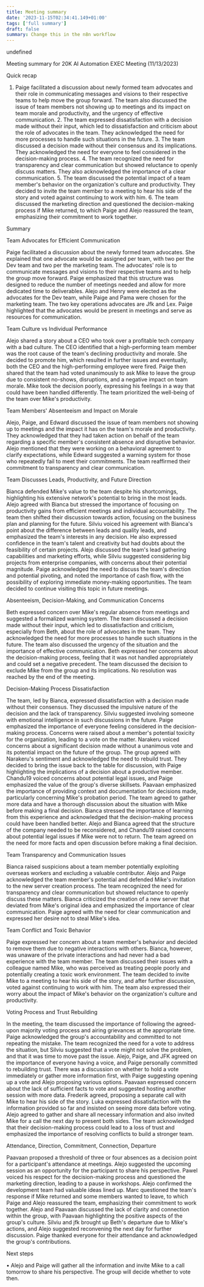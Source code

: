 ```yaml
---
title: Meeting summary
date: '2023-11-15T02:34:41.149+01:00'
tags: ['full summary']
draft: false
summary: Change this in the n8n workflow
---
```

undefined

Meeting summary for 20K AI Automation EXEC Meeting (11/13/2023)



Quick recap


1. Paige facilitated a discussion about newly formed team advocates and
their role in communicating messages and visions to their respective teams
to help move the group forward. The team also discussed the issue of team
members not showing up to meetings and its impact on team morale and
productivity, and the urgency of effective communication. 2. The team
expressed dissatisfaction with a decision made without their input, which
led to dissatisfaction and criticism about the role of advocates in the
team. They acknowledged the need for more processes to handle such
situations in the future. 3. The team discussed a decision made without
their consensus and its implications. They acknowledged the need for
everyone to feel considered in the decision-making process. 4. The team
recognized the need for transparency and clear communication but showed
reluctance to openly discuss matters. They also acknowledged the importance
of a clear communication. 5. The team discussed the potential impact of a
team member's behavior on the organization's culture and productivity. They
decided to invite the team member to a meeting to hear his side of the
story and voted against continuing to work with him. 6. The team discussed
the marketing direction and questioned the decision-making process if Mike
returned, to which Paige and Alejo reassured the team, emphasizing their
commitment to work together.


Summary





Team Advocates for Efficient Communication

Paige facilitated a discussion about the newly formed team advocates. She
explained that one advocate would be assigned per team, with two per the
Dev team and two per the marketing team. The advocates' role is to
communicate messages and visions to their respective teams and to help the
group move forward. Paige emphasized that this structure was designed to
reduce the number of meetings needed and allow for more dedicated time to
deliverables. Alejo and Henry were elected as the advocates for the Dev
team, while Paige and Pama were chosen for the marketing team. The two key
operations advocates are Jfk and Lex. Paige highlighted that the advocates
would be present in meetings and serve as resources for communication.


Team Culture vs Individual Performance

Alejo shared a story about a CEO who took over a profitable tech company
with a bad culture. The CEO identified that a high-performing team member
was the root cause of the team's declining productivity and morale. She
decided to promote him, which resulted in further issues and eventually,
both the CEO and the high-performing employee were fired. Paige then shared
that the team had voted unanimously to ask Mike to leave the group due to
consistent no-shows, disruptions, and a negative impact on team morale.
Mike took the decision poorly, expressing his feelings in a way that could
have been handled differently. The team prioritized the well-being of the
team over Mike's productivity.


Team Members' Absenteeism and Impact on Morale

Alejo, Paige, and Edward discussed the issue of team members not showing up
to meetings and the impact it has on the team's morale and productivity.
They acknowledged that they had taken action on behalf of the team
regarding a specific member's consistent absence and disruptive behavior.
Alejo mentioned that they were working on a behavioral agreement to clarify
expectations, while Edward suggested a warning system for those who
repeatedly fail to meet their commitments. The team reaffirmed their
commitment to transparency and clear communication.


Team Discusses Leads, Productivity, and Future Direction

Bianca defended Mike's value to the team despite his shortcomings,
highlighting his extensive network's potential to bring in the most leads.
Alejo agreed with Bianca but stressed the importance of focusing on
productivity gains from efficient meetings and individual accountability.
The team then shifted their discussion towards action, focusing on the
business plan and planning for the future. Silviu voiced his agreement with
Bianca's point about the difference between leads and quality leads, and
emphasized the team's interests in any decision. He also expressed
confidence in the team's talent and creativity but had doubts about the
feasibility of certain projects. Alejo discussed the team's lead gathering
capabilities and marketing efforts, while Silviu suggested considering big
projects from enterprise companies, with concerns about their potential
magnitude. Paige acknowledged the need to discuss the team's direction and
potential pivoting, and noted the importance of cash flow, with the
possibility of exploring immediate money-making opportunities. The team
decided to continue visiting this topic in future meetings.


Absenteeism, Decision-Making, and Communication Concerns

Beth expressed concern over Mike's regular absence from meetings and
suggested a formalized warning system. The team discussed a decision made
without their input, which led to dissatisfaction and criticism, especially
from Beth, about the role of advocates in the team. They acknowledged the
need for more processes to handle such situations in the future. The team
also discussed the urgency of the situation and the importance of effective
communication. Beth expressed her concerns about the decision-making
process, feeling that it was not handled appropriately and could set a
negative precedent. The team discussed the decision to exclude Mike from
the group and its implications. No resolution was reached by the end of the
meeting.


Decision-Making Process Dissatisfaction

The team, led by Bianca, expressed dissatisfaction with a decision made
without their consensus. They discussed the impulsive nature of the
decision and the lack of transparency. Silviu suggested involving someone
with emotional intelligence in such discussions in the future. Paige
emphasized the importance of everyone feeling considered in the
decision-making process. Concerns were raised about a member's potential
toxicity for the organization, leading to a vote on the matter. Narakeru
voiced concerns about a significant decision made without a unanimous vote
and its potential impact on the future of the group. The group agreed with
Narakeru's sentiment and acknowledged the need to rebuild trust. They
decided to bring the issue back to the table for discussion, with Paige
highlighting the implications of a decision about a productive member.
Chandu19 voiced concerns about potential legal issues, and Paige emphasized
the value of the group's diverse skillsets. Paavaan emphasized the
importance of providing context and documentation for decisions made,
particularly concerning Mike's probation period. The team agreed to gather
more data and have a thorough discussion about the situation with Mike
before making a final decision. Bianca stressed the importance of learning
from this experience and acknowledged that the decision-making process
could have been handled better. Alejo and Bianca agreed that the structure
of the company needed to be reconsidered, and Chandu19 raised concerns
about potential legal issues if Mike were not to return. The team agreed on
the need for more facts and open discussion before making a final decision.


Team Transparency and Communication Issues

Bianca raised suspicions about a team member potentially exploiting
overseas workers and excluding a valuable contributor. Alejo and Paige
acknowledged the team member's potential and defended Mike's invitation to
the new server creation process. The team recognized the need for
transparency and clear communication but showed reluctance to openly
discuss these matters. Bianca criticized the creation of a new server that
deviated from Mike's original idea and emphasized the importance of clear
communication. Paige agreed with the need for clear communication and
expressed her desire not to steal Mike's idea.


Team Conflict and Toxic Behavior

Paige expressed her concern about a team member's behavior and decided to
remove them due to negative interactions with others. Bianca, however, was
unaware of the private interactions and had never had a bad experience with
the team member. The team discussed their issues with a colleague named
Mike, who was perceived as treating people poorly and potentially creating
a toxic work environment. The team decided to invite Mike to a meeting to
hear his side of the story, and after further discussion, voted against
continuing to work with him. The team also expressed their worry about the
impact of Mike's behavior on the organization's culture and productivity.


Voting Process and Trust Rebuilding

In the meeting, the team discussed the importance of following the
agreed-upon majority voting process and airing grievances at the
appropriate time. Paige acknowledged the group's accountability and
committed to not repeating the mistake. The team recognized the need for a
vote to address the situation, but Silviu suggested that a vote might not
solve the problem, and that it was time to move past the issue. Alejo,
Paige, and JFK agreed on the importance of everyone having a voice, and
Paige personally committed to rebuilding trust. There was a discussion on
whether to hold a vote immediately or gather more information first, with
Paige suggesting opening up a vote and Alejo proposing various options.
Paavaan expressed concern about the lack of sufficient facts to vote and
suggested hosting another session with more data. Frederik agreed,
proposing a separate call with Mike to hear his side of the story. Luka
expressed dissatisfaction with the information provided so far and insisted
on seeing more data before voting. Alejo agreed to gather and share all
necessary information and also invited Mike for a call the next day to
present both sides. The team acknowledged that their decision-making
process could lead to a loss of trust and emphasized the importance of
resolving conflicts to build a stronger team.


Attendance, Direction, Commitment, Connection, Departure

Paavaan proposed a threshold of three or four absences as a decision point
for a participant's attendance at meetings. Alejo suggested the upcoming
session as an opportunity for the participant to share his perspective.
Pawel voiced his respect for the decision-making process and questioned the
marketing direction, leading to a pause in workshops. Alejo confirmed the
development team had valuable ideas lined up. Marc questioned the team's
response if Mike returned and some members wanted to leave, to which Paige
and Alejo reassured the team, emphasizing their commitment to work
together. Alejo and Paavaan discussed the lack of clarity and connection
within the group, with Paavaan highlighting the positive aspects of the
group's culture. Silviu and jfk brought up Beth's departure due to Mike's
actions, and Alejo suggested reconvening the next day for further
discussion. Paige thanked everyone for their attendance and acknowledged
the group's contributions.


Next steps


• Alejo and Paige will gather all the information and invite Mike to a call
tomorrow to share his perspective. The group will decide whether to vote
then.

